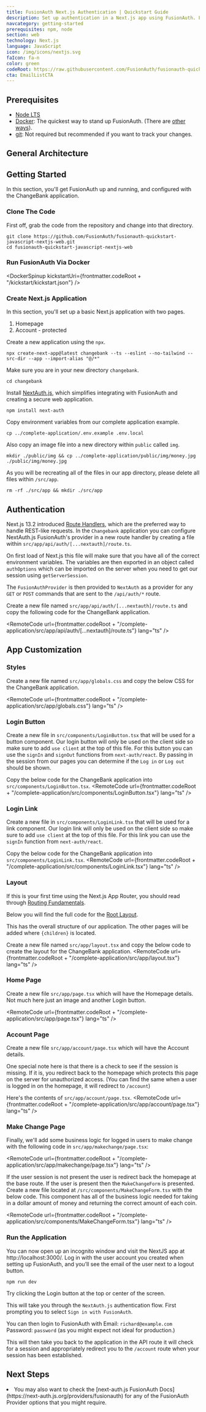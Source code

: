 ```yaml
---
title: FusionAuth Next.js Authentication | Quickstart Guide
description: Set up authentication in a Next.js app using FusionAuth. Follow this quickstart guide to integrate secure login, user management, and authentication in your Next.js project.
navcategory: getting-started
prerequisites: npm, node
section: web
technology: Next.js
language: JavaScript
icon: /img/icons/nextjs.svg
faIcon: fa-n
color: green
codeRoot: https://raw.githubusercontent.com/FusionAuth/fusionauth-quickstart-javascript-nextjs-web/main
cta: EmailListCTA
---
```


<Intro technology={frontmatter.technology}
       repositoryUrl="https://github.com/FusionAuth/fusionauth-quickstart-javascript-nextjs-web"/>

## Prerequisites
* [Node LTS](https://nodejs.org/en/download)
* [Docker](https://www.docker.com): The quickest way to stand up FusionAuth. (There are [other ways](/docs/get-started/download-and-install)).
* [git](https://git-scm.com/downloads/): Not required but recommended if you want to track your changes.

## General Architecture

<LoginArchitectureWeb />

## Getting Started
In this section, you'll get FusionAuth up and running, and configured with the ChangeBank application.

### Clone The Code
First off, grab the code from the repository and change into that directory.

```
git clone https://github.com/FusionAuth/fusionauth-quickstart-javascript-nextjs-web.git
cd fusionauth-quickstart-javascript-nextjs-web
```

### Run FusionAuth Via Docker

<DockerSpinup kickstartUri={frontmatter.codeRoot + "/kickstart/kickstart.json"} />

### Create Next.js Application

In this section, you'll set up a basic Next.js application with two pages. 

1. Homepage
1. Account - protected

Create a new application using the `npx`.

```shell
npx create-next-app@latest changebank --ts --eslint --no-tailwind --src-dir --app --import-alias "@/*"
```

Make sure you are in your new directory `changebank`.

```shell
cd changebank
```

Install [NextAuth.js](https://next-auth.js.org/getting-started/example), which simplifies integrating with FusionAuth and creating a secure web application.

```shell
npm install next-auth
```

Copy environment variables from our complete application example.

```shell
cp ../complete-application/.env.example .env.local
```

Also copy an image file into a new directory within `public` called `img`.

```shell
mkdir ./public/img && cp ../complete-application/public/img/money.jpg ./public/img/money.jpg
```

As you will be recreating all of the files in our app directory, please delete all files within `/src/app`.

```shell
rm -rf ./src/app && mkdir ./src/app
```

## Authentication

Next.js 13.2 introduced <a href="https://nextjs.org/docs/app/building-your-application/routing/router-handlers" target="_blank">Route Handlers</a>, which are the preferred way to handle REST-like requests. In the `Changebank` application you can configure NextAuth.js FusionAuth's provider in a new route handler by creating a file within `src/app/api/auth/[...nextauth]/route.ts`.

On first load of Next.js this file will make sure that you have all of the correct environment variables. The variables are then exported in an object called `authOptions` which can be imported on the server when you need to get our session using `getServerSession`.

The `FusionAuthProvider` is then provided to `NextAuth` as a provider for any `GET` or `POST` commands that are sent to the `/api/auth/*` route.

Create a new file named `src/app/api/auth/[...nextauth]/route.ts` and copy the following code for the ChangeBank application.

<RemoteCode url={frontmatter.codeRoot + "/complete-application/src/app/api/auth/[...nextauth]/route.ts"}
  lang="ts" />

## App Customization

### Styles

Create a new file named `src/app/globals.css` and copy the below CSS for the ChangeBank application.

<RemoteCode url={frontmatter.codeRoot + "/complete-application/src/app/globals.css"}
  lang="ts" />

### Login Button

Create a new file in `src/components/LoginButton.tsx` that will be used for a button component. Our login button will only be used on the client side so make sure to add `use client` at the top of this file.
For this button you can use the `signIn` and `signOut` functions from `next-auth/react`. By passing in the session from our pages you can determine if the `Log in` or `Log out` should be shown.

Copy the below code for the ChangeBank application into `src/components/LoginButton.tsx`.
<RemoteCode url={frontmatter.codeRoot + "/complete-application/src/components/LoginButton.tsx"}
  lang="ts" />

### Login Link

Create a new file in `src/components/LoginLink.tsx` that will be used for a link component. Our login link will only be used on the client side so make sure to add `use client` at the top of this file.
For this link you can use the `signIn` function from `next-auth/react`.

Copy the below code for the ChangeBank application into `src/components/LoginLink.tsx`.
<RemoteCode url={frontmatter.codeRoot + "/complete-application/src/components/LoginLink.tsx"}
  lang="ts" />

### Layout

<Aside type="tip">
If this is your first time using the Next.js App Router, you should read through <a href="https://nextjs.org/docs/app/building-your-application/routing" target="_blank">Routing Fundamentals</a>.
</Aside>

Below you will find the full code for the [Root Layout](https://nextjs.org/docs/app/building-your-application/routing/pages-and-layouts#root-layout-required).

This has the overall structure of our application. The other pages will be added where `{children}` is located.

Create a new file named `src/app/layout.tsx` and copy the below code to create the layout for the ChangeBank application.
<RemoteCode url={frontmatter.codeRoot + "/complete-application/src/app/layout.tsx"}
  lang="ts" />

### Home Page

Create a new file `src/app/page.tsx` which will have the Homepage details. Not much here just an image and another Login button.

<RemoteCode url={frontmatter.codeRoot + "/complete-application/src/app/page.tsx"}
  lang="ts" />


### Account Page

Create a new file `src/app/account/page.tsx` which will have the Account details.

One special note here is that there is a check to see if the session is missing. If it is, you redirect back to the homepage which protects this page on the server for unauthorized access. (You can find the same when a user is logged in on the homepage, it will redirect to `/account`)

Here's the contents of `src/app/account/page.tsx`.
<RemoteCode url={frontmatter.codeRoot + "/complete-application/src/app/account/page.tsx"}
  lang="ts" />

### Make Change Page

Finally, we'll add some business logic for logged in users to make change with the following code in `src/app/makechange/page.tsx`:

<RemoteCode url={frontmatter.codeRoot + "/complete-application/src/app/makechange/page.tsx"}
  lang="ts" />

If the user session is not present the user is redirect back the homepage at the base route. If the user is present then the `MakeChangeForm` is presented. Create a new file located at `/src/components/MakeChangeForm.tsx` with the below code. This component has all of the business logic needed for taking in a dollar amount of money and returning the correct amount of each coin.

<RemoteCode url={frontmatter.codeRoot + "/complete-application/src/components/MakeChangeForm.tsx"}
  lang="ts" />

### Run the Application
You can now open up an incognito window and visit the NextJS app at http://localhost:3000/. Log in with the user account you created when setting up FusionAuth, and you’ll see the email of the user next to a logout button.

```shell
npm run dev
```

Try clicking the <InlineUIElement>Login</InlineUIElement> button at the top or center of the screen.

This will take you through the `NextAuth.js` authentication flow. First prompting you to select `Sign in with FusionAuth`. 

You can then login to FusionAuth with Email: `richard@example.com` Password: `password` (as you might expect not ideal for production.)

This will then take you back to the application in the API route it will check for a session and appropriately redirect you to the `/account` route when your session has been established.

<QuickstartTshirtCTA/>

## Next Steps

<NextSteps>
  <Fragment slot="security">
    <li>You may also want to check the [next-auth.js FusionAuth Docs](https://next-auth.js.org/providers/fusionauth) for any of the FusionAuth Provider options that you might require.</li>
  </Fragment>
</NextSteps>


